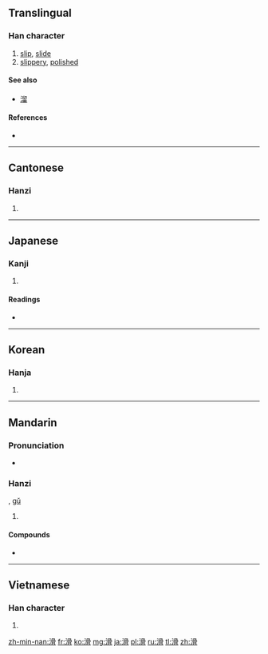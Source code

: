 {{also|磆}}
==Translingual==

===Han character===
{{Han char|rn=85|rad=水|as=10|sn=13|four=3712<sub>7</sub>|canj=水月月月 (EBBB)|ids=⿰[[氵]][[骨]]}}

# [[slip]], [[slide]]
# [[slippery]], [[polished]]

====See also====
* [[溜]]

====References====
* {{Han ref|kx=0643.030|dkj=18032|dj=1050.100|hdz=31678.040|uh=6ED1|ud=28369|bh=B7C6|bd=47046}}

----

==Cantonese==

===Hanzi===
{{yue-hanzi|jyut=[[gwat1]], [[waat6]]|y=gwat1, waat6}}

# {{defn|lang=yue|sort=水10}}

----

==Japanese==

===Kanji===
{{ja-kanji|grade=c|rs=水10}}

# {{defn|lang=ja|sort=水10}}

====Readings====
* {{ja-readings|on=[[かつ]] (katsu), [[こつ]] (kotsu)|kun=[[なめらか]] (nameraka), [[すべる]] (suberu)}}

----

==Korean==

===Hanja===
{{ko-hanja|hangeul=[[활]], [[골]]|eumhun=|rv=hwal, gol|mr=hwal, kol|y=hwal, kol}}

# {{defn|lang=ko|sort=水10}}

----

==Mandarin==

===Pronunciation===
* {{audio|Zh-huá.ogg|Audio}}

===Hanzi===
{{cmn-hanzi|pin=[[huá]] ([[hua2]])|wg=hua<sup>2</sup>}}, [[gǔ]]

# {{defn|lang=cmn|sort=水10}}

====Compounds====
* {{l|cmn|滑冰|tr=huábīng}}

----

==Vietnamese==

===Han character===
{{vi-hantu|[[hoạt]], [[gột]], [[cốt]]|rs=水10}}

# {{defn|lang=vi|sort=水10}}

[[zh-min-nan:滑]]
[[fr:滑]]
[[ko:滑]]
[[mg:滑]]
[[ja:滑]]
[[pl:滑]]
[[ru:滑]]
[[tl:滑]]
[[zh:滑]]